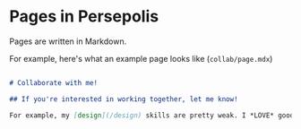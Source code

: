 
# Pages in Persepolis

Pages are written in Markdown.

For example, here's what an example page looks like (`collab/page.mdx`)

```md

# Collaborate with me!

## If you're interested in working together, let me know!

For example, my [design](/design) skills are pretty weak. I *LOVE* good design, but just don't spend so much time on it. I'd love to work with you on something cool.


```